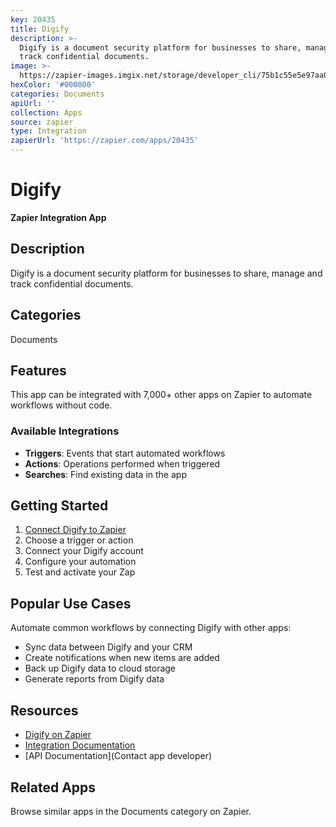 ```yaml
---
key: 20435
title: Digify
description: >-
  Digify is a document security platform for businesses to share, manage and
  track confidential documents.
image: >-
  https://zapier-images.imgix.net/storage/developer_cli/75b1c55e5e97aa069e86d2994533a547.png?auto=format%2Ccompress&ixlib=python-3.0.0&q=50
hexColor: '#000000'
categories: Documents
apiUrl: ''
collection: Apps
source: zapier
type: Integration
zapierUrl: 'https://zapier.com/apps/20435'
---
```

# Digify

**Zapier Integration App**

## Description

Digify is a document security platform for businesses to share, manage and track confidential documents.

## Categories

Documents

## Features

This app can be integrated with 7,000+ other apps on Zapier to automate workflows without code.

### Available Integrations

- **Triggers**: Events that start automated workflows
- **Actions**: Operations performed when triggered
- **Searches**: Find existing data in the app

## Getting Started

1. [Connect Digify to Zapier](https://zapier.com/apps/20435)
2. Choose a trigger or action
3. Connect your Digify account
4. Configure your automation
5. Test and activate your Zap

## Popular Use Cases

Automate common workflows by connecting Digify with other apps:

- Sync data between Digify and your CRM
- Create notifications when new items are added
- Back up Digify data to cloud storage
- Generate reports from Digify data

## Resources

- [Digify on Zapier](https://zapier.com/apps/20435)
- [Integration Documentation](https://zapier.com/apps/20435/integrations)
- [API Documentation](Contact app developer)

## Related Apps

Browse similar apps in the Documents category on Zapier.
